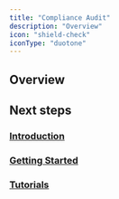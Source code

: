 ```yaml
---
title: "Compliance Audit"
description: "Overview"
icon: "shield-check"
iconType: "duotone"
---
```



<ModuleCards />

## Overview

## Next steps

### <Icon icon="book-open-cover" iconType="duotone" /> [Introduction](/compliance/introduction)

### <Icon icon="rocket" iconType="duotone" /> [Getting Started](/compliance/getting-started)

### <Icon icon="film" iconType="duotone" /> [Tutorials](/compliance/tutorials)

